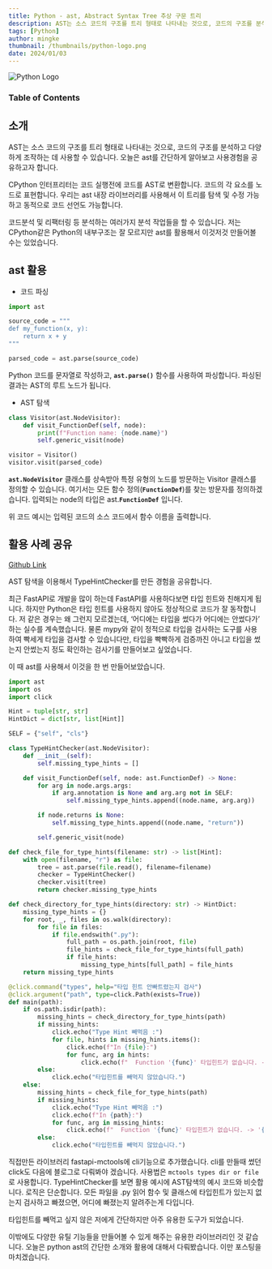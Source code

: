 ```yaml
---
title: Python - ast, Abstract Syntax Tree 추상 구문 트리
description: AST는 소스 코드의 구조를 트리 형태로 나타내는 것으로, 코드의 구조를 분석하고 다양하게 조작하는 데 사용할 수 있습니다. 오늘은 ast를 간단하게 알아보고 사용경험을 공유하고자 합니다.
tags: [Python]
author: mingke
thumbnail: /thumbnails/python-logo.png
date: 2024/01/03
---
```


<Image src="/thumbnails/python-logo.png" alt="Python Logo" />

### Table of Contents

## 소개

AST는 소스 코드의 구조를 트리 형태로 나타내는 것으로, 코드의 구조를 분석하고 다양하게 조작하는 데 사용할 수 있습니다. 오늘은 ast를 간단하게 알아보고 사용경험을 공유하고자 합니다.

CPython 인터프리터는 코드 실행전에 코드를 AST로 변환합니다. 코드의 각 요소를 노드로 표현합니다. 우리는 ast 내장 라이브러리를 사용해서 이 트리를 탐색 및 수정 가능하고 동적으로 코드 선언도 가능합니다.

코드분석 및 리팩터링 등 분석하는 여러가지 분석 작업들을 할 수 있습니다. 저는 CPython같은 Python의 내부구조는 잘 모르지만 ast를 활용해서 이것저것 만들어볼 수는 있었습니다.

## ast 활용

- 코드 파싱

```python
import ast

source_code = """
def my_function(x, y):
    return x + y
"""

parsed_code = ast.parse(source_code)
```

Python 코드를 문자열로 작성하고, **`ast.parse()`** 함수를 사용하여 파싱합니다. 파싱된 결과는 AST의 루트 노드가 됩니다.

- AST 탐색

```python
class Visitor(ast.NodeVisitor):
    def visit_FunctionDef(self, node):
        print(f"Function name: {node.name}")
        self.generic_visit(node)

visitor = Visitor()
visitor.visit(parsed_code)
```

**`ast.NodeVisitor`** 클래스를 상속받아 특정 유형의 노드를 방문하는 Visitor 클래스를 정의할 수 있습니다. 여기서는 모든 함수 정의(**`FunctionDef`**)를 찾는 방문자를 정의하겠습니다. 입력되는 node의 타입은 ast.**`FunctionDef`** 입니다.

위 코드 예시는 입력된 코드의 소스 코드에서 함수 이름을 출력합니다.

## 활용 사례 공유

[Github Link](https://github.com/c2-house/fastapi-mctools/blob/main/fastapi_mctools/commands/types.py)

AST 탐색을 이용해서 TypeHintChecker를 만든 경험을 공유합니다.

최근 FastAPI로 개발을 많이 하는데 FastAPI를 사용하다보면 타입 힌트와 친해지게 됩니다. 하지만 Python은 타입 힌트를 사용하지 않아도 정상적으로 코드가 잘 동작합니다. 저 같은 경우는 왜 그런지 모르겠는데, ‘어디에는 타입을 썼다가 어디에는 안썼다가’ 하는 실수를 계속했습니다. 물론 mypy와 같이 정적으로 타입을 검사하는 도구를 사용하여 빡세게 타입을 검사할 수 있습니다만, 타입을 빡빡하게 검증까진 아니고 타입을 썼는지 안썼는지 정도 확인하는 검사기를 만들어보고 싶었습니다.

이 때 ast를 사용해서 이것을 한 번 만들어보았습니다.

```python
import ast
import os
import click

Hint = tuple[str, str]
HintDict = dict[str, list[Hint]]

SELF = {"self", "cls"}

class TypeHintChecker(ast.NodeVisitor):
    def __init__(self):
        self.missing_type_hints = []

    def visit_FunctionDef(self, node: ast.FunctionDef) -> None:
        for arg in node.args.args:
            if arg.annotation is None and arg.arg not in SELF:
                self.missing_type_hints.append((node.name, arg.arg))

        if node.returns is None:
            self.missing_type_hints.append((node.name, "return"))

        self.generic_visit(node)

def check_file_for_type_hints(filename: str) -> list[Hint]:
    with open(filename, "r") as file:
        tree = ast.parse(file.read(), filename=filename)
        checker = TypeHintChecker()
        checker.visit(tree)
        return checker.missing_type_hints

def check_directory_for_type_hints(directory: str) -> HintDict:
    missing_type_hints = {}
    for root, _, files in os.walk(directory):
        for file in files:
            if file.endswith(".py"):
                full_path = os.path.join(root, file)
                file_hints = check_file_for_type_hints(full_path)
                if file_hints:
                    missing_type_hints[full_path] = file_hints
    return missing_type_hints

@click.command("types", help="타입 힌트 안빠트렸는지 검사")
@click.argument("path", type=click.Path(exists=True))
def main(path):
    if os.path.isdir(path):
        missing_hints = check_directory_for_type_hints(path)
        if missing_hints:
            click.echo("Type Hint 빼먹음 :")
            for file, hints in missing_hints.items():
                click.echo(f"In {file}:")
                for func, arg in hints:
                    click.echo(f"  Function '{func}' 타입힌트가 없습니다. -> '{arg}'")
        else:
            click.echo("타입힌트를 빼먹지 않았습니다.")
    else:
        missing_hints = check_file_for_type_hints(path)
        if missing_hints:
            click.echo("Type Hint 빼먹음 :")
            click.echo(f"In {path}:")
            for func, arg in missing_hints:
                click.echo(f"  Function '{func}' 타입힌트가 없습니다. -> '{arg}'")
        else:
            click.echo("타입힌트를 빼먹지 않았습니다.")
```

직접만든 라이브러리 fastapi-mctools에 cli기능으로 추가했습니다. cli를 만들때 썼던 click도 다음에 블로그로 다뤄봐야 겠습니다. 사용법은 `mctools types dir or file` 로 사용합니다. TypeHintChecker를 보면 활용 예시에 AST탐색의 예시 코드와 비슷합니다. 로직은 단순합니다. 모든 파일을 .py 읽어 함수 및 클래스에 타입힌트가 있는지 없는지 검사하고 빠졌으면, 어디에 빠졌는지 알려주는게 다입니다.

타입힌트를 빼먹고 싶지 않은 저에게 간단하지만 아주 유용한 도구가 되었습니다.

이밖에도 다양한 유틸 기능들을 만들어볼 수 있게 해주는 유용한 라이브러리인 것 같습니다. 오늘은 python ast의 간단한 소개와 활용에 대해서 다뤄봤습니다. 이만 포스팅을 마치겠습니다.
